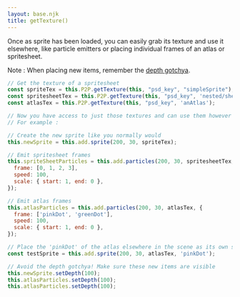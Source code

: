 ```yaml
---
layout: base.njk
title: getTexture()
---
```


Once as sprite has been loaded, you can easily grab its texture and use it elsewhere, like particle emitters or placing individual frames of an atlas or spritesheet.

Note : When placing new items, remember the [depth gotchya](/pages/gotchas).

```js
// Get the texture of a spritesheet
const spriteTex = this.P2P.getTexture(this, "psd_key", "simpleSprite");
const spritesheetTex = this.P2P.getTexture(this, "psd_key", 'nested/sheet');
const atlasTex = this.P2P.getTexture(this, "psd_key", 'anAtlas');

// Now you have access to just those textures and can use them however you please.
// For example :

// Create the new sprite like you normally would
this.newSprite = this.add.sprite(200, 30, spriteTex);

// Emit spritesheet frames
this.spriteSheetParticles = this.add.particles(200, 30, spritesheetTex, {
  frame: [0, 1, 2, 3],
  speed: 100,
  scale: { start: 1, end: 0 },
});

// Emit atlas frames
this.atlasParticles = this.add.particles(200, 30, atlasTex, {
  frame: ['pinkDot', 'greenDot'],
  speed: 100,
  scale: { start: 1, end: 0 },
});

// Place the 'pinkDot' of the atlas elsewhere in the scene as its own sprite.
const testSprite = this.add.sprite(200, 30, atlasTex, 'pinkDot');

// Avoid the depth gotchya! Make sure these new items are visible
this.newSprite.setDepth(100);
this.atlasParticles.setDepth(100);
this.atlasParticles.setDepth(100);
```